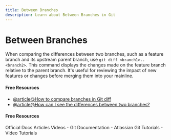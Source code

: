 ```yaml
---
title: Between Branches
description: Learn about Between Branches in Git
---
```


# Between Branches

When comparing the differences between two branches, such as a feature branch and its upstream parent branch, use `git diff <branch1>..<branch2>`. This command displays the changes made on the feature branch relative to the parent branch. It's useful for reviewing the impact of new features or changes before merging them into your mainline.

#### Free Resources

- [@article@How to compare branches in Git diff](https://scribehow.com/shared/How_to_Compare_Branches_in_GitHub__xsotezV-S1O-GL0PquqJwQ)
- [@article@How can I see the differences between two branches?](https://stackoverflow.com/questions/9834689/how-can-i-see-the-differences-between-two-branches)

#### Free Resources

<Tabs defaultValue="official">
<TabsList>
<TabsTrigger value="official">Official Docs</TabsTrigger>
<TabsTrigger value="article">Articles</TabsTrigger>
<TabsTrigger value="video">Videos</TabsTrigger>
</TabsList>

<TabsContent value="official">
- <Link href="https://git-scm.com/docs">Git Documentation</Link>
</TabsContent>
<TabsContent value="article">
- <Link href="https://www.atlassian.com/git/tutorials">Atlassian Git Tutorials</Link>
</TabsContent>
<TabsContent value="video">
- <Link href="https://www.youtube.com/results?search_query=git+between-branches+tutorial">Video Tutorials</Link>
</TabsContent>
</Tabs>
